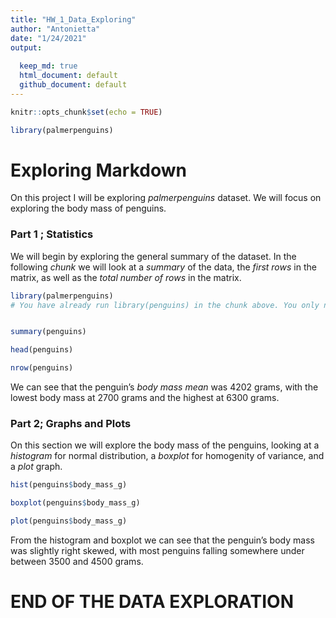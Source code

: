 ```yaml
---
title: "HW_1_Data_Exploring"
author: "Antonietta"
date: "1/24/2021"
output: 
  
  keep_md: true
  html_document: default
  github_document: default
---
```


```r
knitr::opts_chunk$set(echo = TRUE)

library(palmerpenguins)

```

<!-- Keep only (1) final copy of your homework script. Currently you have four copies across different folders. Please clean these up. --> 

# Exploring Markdown

On this project I will be exploring _palmerpenguins_ dataset. We will focus on exploring the body mass of penguins. 


### Part 1 ; Statistics

We will begin by exploring the general summary of the dataset.
In the following _chunk_ we will look at a *summary* of the data, the *first rows* in the matrix, as well as the *total number of rows* in the matrix.

```r

library(palmerpenguins)
# You have already run library(penguins) in the chunk above. You only need to library() a package once in a script.


summary(penguins)

head(penguins)

nrow(penguins)

```

We can see that the penguin's *body mass* _mean_ was 4202 grams, with the lowest body mass at 2700 grams and the highest at 6300 grams. 




### Part 2; Graphs and Plots


On this section we will explore the body mass of the penguins, looking at a *histogram* for normal distribution, a *boxplot* for homogenity of variance, and a *plot* graph. 


```r

hist(penguins$body_mass_g)

boxplot(penguins$body_mass_g)

plot(penguins$body_mass_g)

```

From the histogram and boxplot we can see that the penguin's body mass was slightly right skewed, with most penguins falling somewhere under between 3500 and 4500 grams. 

# END OF THE DATA EXPLORATION 



